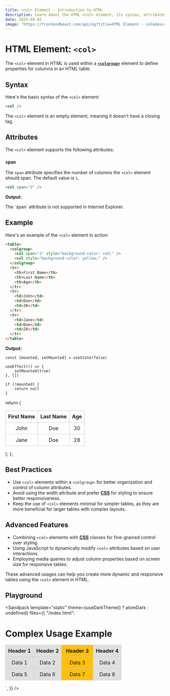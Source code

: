 ```yaml
---
title: <col> Element - Introduction to HTML
description: Learn about the HTML <col> element, its syntax, attributes, best practices, and more.
date: 2023-09-02
image: "https://frontendbeast.com/api/og?title=HTML Element - col&desc=Learn about the col element, its syntax, attributes, best practices."
---
```



# HTML Element: `<col>`

The `<col>` element in HTML is used within a [**`<colgroup>`**](/html/html-elements/colgroup) element to define properties for columns in an HTML table.

## Syntax

Here's the basic syntax of the `<col>` element:

```html showLineNumbers /col/
<col />
```

The `<col>` element is an empty element, meaning it doesn't have a closing tag.

## Attributes

The `<col>` element supports the following attributes:

### `span`

The `span` attribute specifies the number of columns the `<col>` element should span. The default value is `1`.

```html showLineNumbers /span/""
<col span="2" />
```

**Output:**

<Callout type="warning">
  <p>The `span` attribute is not supported in Internet Explorer.</p>
</Callout>

## Example

Here's an example of the `<col>` element in action:

```html showLineNumbers /col/2,4
<table>
  <colgroup>
    <col span="2" style="background-color: red;" />
    <col style="background-color: yellow;" />
  </colgroup>
  <tr>
    <th>First Name</th>
    <th>Last Name</th>
    <th>Age</th>
  </tr>
  <tr>
    <td>John</td>
    <td>Doe</td>
    <td>30</td>
  </tr>
  <tr>
    <td>Jane</td>
    <td>Doe</td>
    <td>28</td>
  </tr>
</table>
```

**Output:**

    const [mounted, setMounted] = useState(false)

    useEffect(() => {
        setMounted(true)
    }, [])

    if (!mounted) {
        return null
    }

return (

<table>
  <colgroup>
    <col span="2" style={{ backgroundColor: "red" }} />
    <col style={{ backgroundColor: "yellow" }} />
  </colgroup>
  <tr>
    <th>First Name</th>
    <th>Last Name</th>
    <th>Age</th>
  </tr>
  <tr>
    <td>John</td>
    <td>Doe</td>
    <td>30</td>
  </tr>
  <tr>
    <td>Jane</td>
    <td>Doe</td>
    <td>28</td>
  </tr>
</table>
); };

<ColExample />

## Best Practices

- Use `<col>` elements within a `<colgroup>` for better organization and control of column attributes.
- Avoid using the width attribute and prefer [**CSS**](/css) for styling to ensure better responsiveness.
- Keep the use of `<col>` elements minimal for simpler tables, as they are more beneficial for larger tables with complex layouts.

## Advanced Features

- Combining `<col>` elements with [**CSS**](/css) classes for fine-grained control over styling.
- Using JavaScript to dynamically modify `<col>` attributes based on user interactions.
- Employing media queries to adjust column properties based on screen size for responsive tables.

These advanced usages can help you create more dynamic and responsive tables using the `<col>` element in HTML.

## Playground

<Sandpack
  template="static"
  theme={useDarkTheme() ? atomDark : undefined}
  files={{
    "/index.html": `<!DOCTYPE html>
<html lang="en">
<head>
    <meta charset="UTF-8">
    <meta name="viewport" content="width=device-width, initial-scale=1.0">
    <style>
        table {
            width: 100%;
            border-collapse: collapse;
        }
        th, td {
            border: 1px solid #ccc;
            padding: 8px;
            text-align: center;
        }
        .highlight {
            background-color: #ffc107;
        }
    </style>
    <title>Complex <col> Usage</title>
</head>
<body>
    <h1>Complex <col> Usage Example</h1>
    <table>
        <colgroup>
            <col span="2" style="background-color: #e0e0e0;">
            <col width="100" style="background-color: #f0f0f0;">
            <col align="right" style="background-color: #e0e0e0;">
        </colgroup>
        <thead>
            <tr>
                <th>Header 1</th>
                <th>Header 2</th>
                <th class="highlight">Header 3</th>
                <th>Header 4</th>
            </tr>
        </thead>
        <tbody>
            <tr>
                <td>Data 1</td>
                <td>Data 2</td>
                <td class="highlight">Data 3</td>
                <td>Data 4</td>
            </tr>
            <tr>
                <td>Data 5</td>
                <td>Data 6</td>
                <td class="highlight">Data 7</td>
                <td>Data 8</td>
            </tr>
        </tbody>
    </table>
</body>
</html>`,
  }}
/>
